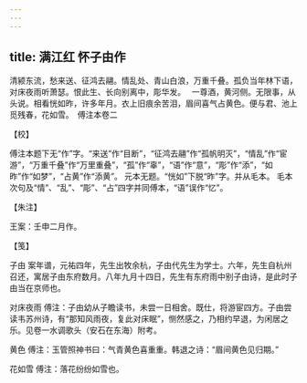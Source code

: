 ```yaml
---
---
---
```

title: 满江红 怀子由作
---







清颍东流，愁来送、征鸿去翮。情乱处、青山白浪，万重千叠。孤负当年林下语，对床夜雨听萧瑟。恨此生、长向别离中，彫华发。　 一尊酒，黄河侧。无限事，从头说。相看恍如昨，许多年月。衣上旧痕余苦泪，眉间喜气占黄色。便与君、池上觅残春，花如雪。　傅注本卷二





【校】


傅注本题下无“作”字。“来送”作“目断”，“征鸿去翮”作“孤帆明灭”，“情乱”作“宦游”，“万重千叠”作“万里重叠”，“孤”作“辜”，“语”作“意”，“彫”作“添”，“如昨”作“如梦”，“占黄”作“添黄”。 元本无题。“恍如”下脱“昨”字。并从毛本。 毛本次句及“情”、“乱”、“彫”、“占”四字并同傅本，“语”误作“忆”。





【朱注】


王案：壬申二月作。





【笺】


子由 案年谱，元祐四年，先生出牧余杭，子由代先生为学士。六年，先生自杭州召还，寓居子由东府数月。八年九月十四日，先生有东府雨中别子由诗，是此时子由当在京师也。

对床夜雨 傅注：子由幼从子瞻读书，未尝一日相舍。既仕，将游宦四方。子由尝读韦苏州诗，有“那知风雨夜，复此对床眠”，恻然感之，乃相约早退，为闲居之乐。见卷一水调歌头（安石在东海）附考。

黄色 傅注：玉管照神书曰：气青黄色喜重重。韩退之诗：“眉间黄色见归期。”

花如雪 傅注：落花纷纷如雪也。